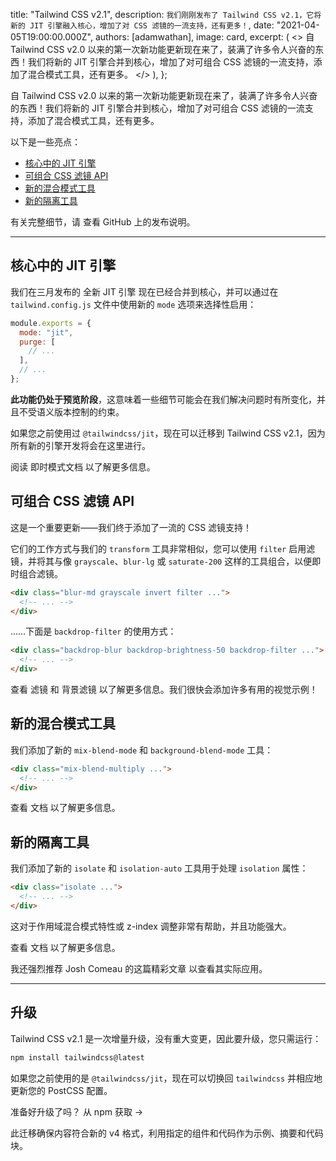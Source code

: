 
  title: "Tailwind CSS v2.1",
  description: `我们刚刚发布了 Tailwind CSS v2.1，它将新的 JIT 引擎融入核心，增加了对 CSS 滤镜的一流支持，还有更多！`,
  date: "2021-04-05T19:00:00.000Z",
  authors: [adamwathan],
  image: card,
  excerpt: (
    <>
      自 Tailwind CSS v2.0 以来的第一次新功能更新现在来了，装满了许多令人兴奋的东西！我们将新的 JIT 引擎合并到核心，增加了对可组合 CSS 滤镜的一流支持，添加了混合模式工具，还有更多。
    </>
  ),
};

自 Tailwind CSS v2.0 以来的第一次新功能更新现在来了，装满了许多令人兴奋的东西！我们将新的 JIT 引擎合并到核心，增加了对可组合 CSS 滤镜的一流支持，添加了混合模式工具，还有更多。

以下是一些亮点：

- [核心中的 JIT 引擎](#jit-engine-in-core)
- [可组合 CSS 滤镜 API](#new-filter-and-backdrop-filter-utilities)
- [新的混合模式工具](#new-blending-mode-utilities)
- [新的隔离工具](#new-isolation-utilities)

有关完整细节，请 <Link href="https://github.com/tailwindlabs/tailwindcss/releases/tag/v2.1.0">查看 GitHub 上的发布说明</Link>。

---

<a name="jit-engine-in-core"></a>

## 核心中的 JIT 引擎

我们在三月发布的 <Link href="https://blog.tailwindcss.com/just-in-time-the-next-generation-of-tailwind-css">全新 JIT 引擎</Link> 现在已经合并到核心，并可以通过在 `tailwind.config.js` 文件中使用新的 `mode` 选项来选择性启用：

```js
module.exports = {
  mode: "jit",
  purge: [
    // ...
  ],
  // ...
};
```

**此功能仍处于预览阶段**，这意味着一些细节可能会在我们解决问题时有所变化，并且不受语义版本控制的约束。

如果您之前使用过 `@tailwindcss/jit`，现在可以迁移到 Tailwind CSS v2.1，因为所有新的引擎开发将会在这里进行。

阅读 <Link href="https://v2.tailwindcss.com/docs/just-in-time-mode">即时模式文档</Link> 以了解更多信息。

<a name="new-filter-and-backdrop-filter-utilities"></a>

## 可组合 CSS 滤镜 API

这是一个重要更新——我们终于添加了一流的 CSS 滤镜支持！

它们的工作方式与我们的 `transform` 工具非常相似，您可以使用 `filter` 启用滤镜，并将其与像 `grayscale`、`blur-lg` 或 `saturate-200` 这样的工具组合，以便即时组合滤镜。

```html
<div class="blur-md grayscale invert filter ...">
  <!-- ... -->
</div>
```

……下面是 `backdrop-filter` 的使用方式：

```html
<div class="backdrop-blur backdrop-brightness-50 backdrop-filter ...">
  <!-- ... -->
</div>
```

查看 <Link href="https://v2.tailwindcss.com/docs/filter">滤镜</Link> 和 <Link href="https://v2.tailwindcss.com/docs/backdrop-filter">背景滤镜</Link> 以了解更多信息。我们很快会添加许多有用的视觉示例！

<a name="new-blending-mode-utilities"></a>

## 新的混合模式工具

我们添加了新的 `mix-blend-mode` 和 `background-blend-mode` 工具：

```html
<div class="mix-blend-multiply ...">
  <!-- ... -->
</div>
```

查看 <Link href="https://v2.tailwindcss.com/docs/mix-blend-mode">文档</Link> 以了解更多信息。

<a name="new-isolation-utilities"></a>

## 新的隔离工具

我们添加了新的 `isolate` 和 `isolation-auto` 工具用于处理 `isolation` 属性：

```html
<div class="isolate ...">
  <!-- ... -->
</div>
```

这对于作用域混合模式特性或 z-index 调整非常有帮助，并且功能强大。

查看 <Link href="https://v2.tailwindcss.com/docs/isolation">文档</Link> 以了解更多信息。

我还强烈推荐 <Link href="https://www.joshwcomeau.com/css/stacking-contexts/#airtight-abstractions-with-isolation">Josh Comeau 的这篇精彩文章</Link> 以查看其实际应用。

---

## 升级

Tailwind CSS v2.1 是一次增量升级，没有重大变更，因此要升级，您只需运行：

```bash
npm install tailwindcss@latest
```

如果您之前使用的是 `@tailwindcss/jit`，现在可以切换回 `tailwindcss` 并相应地更新您的 PostCSS 配置。

准备好升级了吗？ <Link href="https://npmjs.com/tailwindcss">从 npm 获取 →</Link>

此迁移确保内容符合新的 v4 格式，利用指定的组件和代码作为示例、摘要和代码块。
